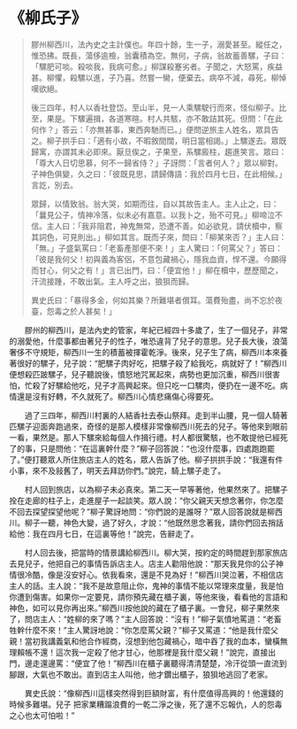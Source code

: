 # 《柳氏子》

> 膠州柳西川，法內史之主計僕也。年四十餘，生一子，溺愛甚至。縱任之，惟恐拂。既長，蕩侈逾檢，翁囊積為空。無何，子病，翁故蓄善騾，子曰：「騾肥可啖。殺啖我，我病可愈。」柳謀殺蹇劣者。子聞之，大怒罵，疾益甚。柳懼，殺騾以進，子乃喜。然嘗一臠，便棄去。病卒不減，尋死，柳悼嘆欲絕。
>
> 後三四年，村人以香社登岱。至山半，見一人乘騾駛行而來，怪似柳子。比至，果是。下騾遍揖，各道寒暄。村人共駭，亦不敢詰其死。但問：「在此何作？」答云：「亦無甚事，東西奔馳而已。」便問逆旅主人姓名，眾具告之。柳子拱手曰：「適有小故，不暇敘間闊，明日當相謁。」上騾遂去。眾既歸寓，亦謂其未必即來。厭旦俟之，子果至，系騾廄柱，趨進笑言。眾曰：「尊大人日切思慕，何不一歸省侍？」子訝問：「言者何人？」眾以柳對。子神色俱變，久之曰：「彼既見思，請歸傳語：我於四月七日，在此相候。」言訖，別去。
>
> 眾歸，以情致翁。翁大哭，如期而往，自以其故告主人。主人止之，曰：「曩見公子，情神冷落，似未必有嘉意。以我卜之，殆不可見。」柳啼泣不信。主人曰：「我非阻君，神鬼無常，恐遭不善。如必欲見，請伏櫝中，察其詞色，可見則出。」柳如其言。既而子來，問曰：「柳某來否？」主人曰：「無。」子盛氣罵曰：「老畜產那便不來！」主人驚曰：「何罵父？」答曰：「彼是我何父！初與義為客侶，不意包藏禍心，隱我血資，悍不還。今願得而甘心，何父之有！」言已出門，曰：「便宜他！」柳在櫝中，歷歷聞之，汗流接踵，不敢出氣。主人呼之出，狼狽而歸。
>
> 異史氏曰：「暴得多金，何如其樂？所難堪者償耳。蕩費殆盡，尚不忘於夜臺，怨毒之於人甚矣！」

&emsp;&emsp;膠州的柳西川，是法內史的管家，年紀已經四十多歲了，生了一個兒子，非常的溺愛他，什麼事都由著兒子的性子，唯恐違背了兒子的意思。兒子長大後，浪蕩奢侈不守規矩，柳西川一生的積蓄被揮霍乾淨。後來，兒子生了病，柳西川本來養著很好的騾子，兒子說：“肥騾子肉好吃，把騾子殺了給我吃，病就好了！”柳西川便想殺匹跛騾子，兒子聽說後，憤怒地咒駡起來，病勢也更加沉重，柳西川很害怕，忙殺了好騾給他吃，兒子才高興起來。但只吃一口騾肉，便扔在一邊不吃。病情還是沒有好轉，不久就死了。柳西川心情悲痛傷心得要死。

&emsp;&emsp;過了三四年，柳西川村裏的人結香社去泰山祭拜。走到半山腰，見一個人騎著匹騾子迎面奔跑過來，奇怪的是那人模樣非常像柳西川死去的兒子。等他來到眼前一看，果然是。那人下騾來給每個人作揖行禮。村人都很驚駭，也不敢提他已經死了的事，只是問他：“在這裏幹什麼？”柳子回答說：“也沒什麼事，四處跑跑罷了。”便打聽眾人所住旅店主人的姓名，眾人告訴了他。柳子拱拱手說：“我還有件小事，來不及敍舊了，明天去拜訪你們。”說完，騎上騾子走了。

&emsp;&emsp;村人回到旅店，以為柳子未必真來。第二天一早等著他，他果然來了。把騾子拴在走廊的柱子上，走進屋子一起談笑。眾人說：“你父親天天想念著你，你怎麼不回去探望探望他呢？”柳子驚訝地問：“你們說的是誰呀？”眾人回答說就是柳西川。柳子一聽，神色大變，過了好久，才說：“他既然思念著我，請你們回去捎話給他：我在四月七日，在這裏等他！”說完，告辭走了。

&emsp;&emsp;村人回去後，把當時的情景講給柳西川。柳大哭，按約定的時間趕到那家旅店去見兒子，他把自己的事情告訴店主人。店主人勸阻他說：“那天我見你的公子神情很冷酷，像是沒安好心。依我看來，還是不見為好！”柳西川哭泣著，不相信店主人的話。主人說：“我不是故意阻止你，鬼神的事情不能以常理來度量，我是怕你遭到傷害。如果你一定要見，請你預先藏在櫃子裏，等他來後，看看他的言語和神色，如可以見你再出來。”柳西川按他說的藏在了櫃子裏。一會兒，柳子果然來了，問店主人：“姓柳的來了嗎？”主人回答說：“沒有！”柳子氣憤地罵道：“老畜牲幹什麼不來！”主人驚訝地說：“你怎麼罵父親？”柳子又罵道：“他是我什麼父親！當初我講義氣和他合作經商，沒想到他包藏禍心，暗中吞了我的血本，蠻橫無理賴帳不還！這次我一定殺了他才甘心，他那裡是我什麼父親！”說完，直接出門，邊走還邊罵：“便宜了他！”柳西川在櫃子裏聽得清清楚楚，冷汗從頭一直流到腳跟，大氣也不敢出。直到店主人叫他，他才鑽出櫃子，狼狽地逃回了老家。

&emsp;&emsp;異史氏說：“像柳西川這樣突然得到巨額財富，有什麼值得高興的！他還錢的時候多難堪。兒子 把家業糟蹋浪費的一乾二淨之後，死了還不忘報仇，人的怨毒之心也太可怕啦！”
